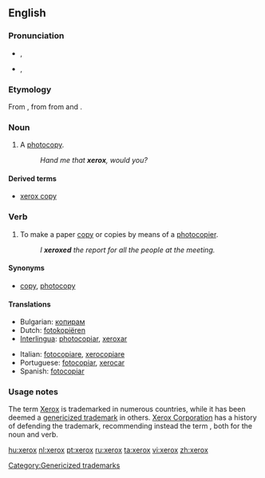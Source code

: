 {{also|Xerox}}
{{also|w:Xerox#Trademark issues and name usage}}
==English==

===Pronunciation===
* {{a|UK}} {{IPA|/ˈzɛ.rɒks/}}, {{SAMPA|/"zE.rQks/}}
*: {{hyphenation|xe|rox}}
* {{a|US}} {{enPR|zērʹäks}}, {{IPA|/ˈziːə.rɑks/}}
*: {{hyphenation|xer|ox}}

===Etymology===
From {{term|Xerox||a photocopier}}, from {{term|xerography}} from {{etyl|grc|en}} {{term|ξηρός|tr=ksēros|sc=polytonic||dry|lang=grc}} and {{term|γραφή|tr=graphē|sc=polytonic||writing|lang=grc}}.

===Noun===
{{en-noun|es}}

# {{slang|North America}} A [[photocopy]].
#: ''Hand me that '''xerox''', would you?''

====Derived terms====
* [[xerox copy]]

===Verb===
{{en-verb|xerox|es}}

# {{slang|North America}} To make a paper [[copy]] or copies by means of a [[photocopier]].
#: ''I '''xeroxed''' the report for all the people at the meeting.''

====Synonyms====
* {{sense|make a paper copy}} [[copy]], [[photocopy]]

====Translations====
{{trans-top|make photocopies}}
* Bulgarian: [[копирам]]
* Dutch: [[fotokopiëren]]
* [[Interlingua]]: [[photocopiar]], [[xeroxar]]
{{trans-mid}}
* Italian: [[fotocopiare]], [[xerocopiare]]
* Portuguese: [[fotocopiar]], [[xerocar]]
* Spanish: [[fotocopiar]]
{{trans-bottom}}

===Usage notes===
The term [[Xerox]] is trademarked in numerous countries, while it has been deemed a [[w:genericized trademark|genericized trademark]] in others. [[w:Xerox|Xerox Corporation]] has a history of defending the trademark, recommending instead the term {{term|photocopy}}, both for the noun and verb.

[[Category:Genericized trademarks]]

[[hu:xerox]]
[[nl:xerox]]
[[pt:xerox]]
[[ru:xerox]]
[[ta:xerox]]
[[vi:xerox]]
[[zh:xerox]]